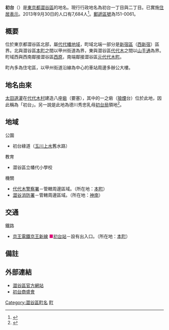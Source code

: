 {{Pathnav|日本|東京都|澀谷區|frame=1}}
{{Infobox Settlement
|official_name = 初台
|native_name =
|settlement_type = [[町|町]]
|image_skyline =
|imagesize =
|image_caption =
|image_flag =
|image_seal =
| image_map =
| map_caption =
| pushpin_map =
|subdivision_type = [[國家|國家]]
|subdivision_name = [[File:Flag_of_Japan.svg|border]] [[日本|日本]]
|subdivision_type1 = [[都道府縣|都道府縣]]
|subdivision_name1 = [[File:Flag_of_Tokyo_Prefecture.svg|25px]] [[東京都|東京都]]
|subdivision_type2 = [[東京都區部|特別區]]
|subdivision_name2 = [[File:Flag_of_Shibuya,_Tokyo.svg|25px]] [[澀谷區|澀谷區]]
|established_title =
|established_date =
|government_type =
|leader_title =
|leader_name =
|area_magnitude =
|area_total_sq_mi =
|area_total_km2 =
|area_land_sq_mi =
|area_land_km2 =
|area_urban_sq_mi =
|area_urban_km2 =
|area_metro_km2 =
|area_metro_sq_mi =
|population_as_of= 2013年（平成25年）9月30日
|population_footnotes = 
|population_total = 7684
|population_urban =
|population_metro =
|population_density_sq_mi =
|population_density_km2 =
| timezone = [[日本標準時間|JST]]
| utc_offset = +9
|timezone_DST =
|utc_offset_DST =
|latd=|latm=|lats=|latNS=
|longd=|longm=|longs=|longEW=
|elevation_footnotes=
|elevation_m =
|elevation_ft =
|postal_code_type = [[郵遞區號|郵遞區號]]
|postal_code = 151-0061
|area_code =
|website =
|footnotes =
}}
'''初台'''（{{jpn|j=初台|hg=はつだい|rm=Hatsudai|f=y}}）是[[東京都|東京都]][[澀谷區|澀谷區]]的地名。現行行政地名為初台一丁目與二丁目。已實施[[住居表示|住居表示]]。2013年9月30日的人口有7,684人<ref>{{Cite web |url=http://www.city.shibuya.tokyo.jp/data/statics/tokei/02jinko/h25r01.xls |title=渋谷区／住民基本台帳・外国人登録による人口 |accessdate=2013-10-17 |archive-date=2013-10-13 |archive-url=https://web.archive.org/web/20131013081847/http://www.city.shibuya.tokyo.jp/data/statics/tokei/02jinko/h25r01.xls |dead-url=yes }}</ref>。[[郵遞區號|郵遞區號]]為151-0061。

== 概要 ==
位於東京都澀谷區北部，屬[[代代幡町|代代幡]][[地域|地域]]，町域北端一部分是[[新宿區|新宿區]]（[[西新宿|西新宿]]）區界。北與澀谷區[[本町_(澀谷區)|本町]]之間以甲州街道為界，東與澀谷區[[代代木|代代木]]之間以[[東京都道317號環狀六號線|山手通]]為界。町域西與西南鄰接澀谷區[[西原_(澀谷區)|西原]]，南端鄰接澀谷區[[元代代木町|元代代木町]]。

町內多為住宅區，以甲州街道沿線為中心的車站周邊多辦公大樓。

== 地名由來 ==
[[太田道灌|太田道灌]]在[[代代木村|代代木村]]建造八座[[要塞|砦]]（要塞），其中的一之砦（[[狼煙|狼煙]]台）位於此地，因此稱為「初台」。另一說是此地為德川秀忠乳母[[初台局|初台局]]領地<ref>{{Cite web |url=http://www.city.shibuya.tokyo.jp/shibuya/profile/uraig.html |title=渋谷区／地名の由来 |accessdate=2013-10-17 |archive-date=2014-01-12 |archive-url=https://web.archive.org/web/20140112044529/http://www.city.shibuya.tokyo.jp/shibuya/profile/uraig.html |dead-url=no }}</ref>。

== 地域 ==
; 公園
* 初台綠道（[[玉川上水|玉川上水]]舊水路）
; 教育
* 澀谷區立幡代小學校
; 機關
* [[代代木警察署|代代木警察署]]－管轄周邊區域。（所在地：[[本町_(澀谷區)|本町]]）
* [[東京消防廳第三消防方面本部#澀谷消防署|澀谷消防署]]－管轄周邊區域。（所在地：[[神南|神南]]）

== 交通 ==
; 鐵路
* [[京王電鐵|京王電鐵]][[京王新線|京王新線]] <span style="color:#dd0077">■</span>[[初台站|初台站]]－設有出入口。（所在地：[[本町_(澀谷區)|本町]]）

== 備註 ==
{{reflist}}

== 外部連結 ==
* [http://www.city.shibuya.tokyo.jp/ 澀谷區官方網站]{{Wayback|url=http://www.city.shibuya.tokyo.jp/ |date=20131014183215 }}
* [http://www.hatsudai.ne.jp/ 初台商盛會]{{Wayback|url=http://www.hatsudai.ne.jp/ |date=20131207005703 }}

{{澀谷區的町名}}
{{DEFAULTSORT:Hatsudai}}
[[Category:澀谷區町名|Category:澀谷區町名]]
[[Category:以人名命名的日本行政區|町]]